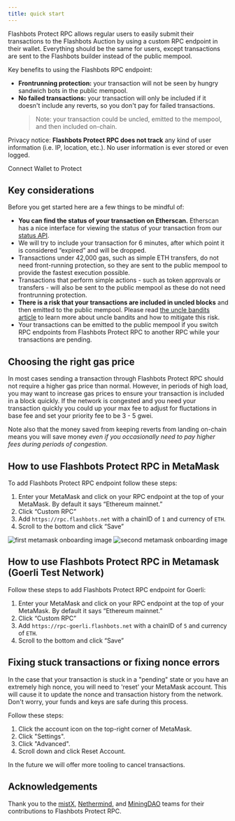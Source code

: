 ```yaml
---
title: quick start
---
```



Flashbots Protect RPC allows regular users to easily submit their transactions to the Flashbots Auction by using a custom RPC endpoint in their wallet. Everything should be the same for users, except transactions are sent to the Flashbots builder instead of the public mempool.

Key benefits to using the Flashbots RPC endpoint:

- **Frontrunning protection:** your transaction will not be seen by hungry sandwich bots in the public mempool.
- **No failed transactions:** your transaction will only be included if it doesn't include any reverts, so you don't pay for failed transactions.
    > Note: your transaction could be uncled, emitted to the mempool, and then included on-chain.

Privacy notice: **Flashbots Protect RPC does not track** any kind of user information (i.e. IP, location, etc.). No user information is ever stored or even logged.

<ProtectButton>Connect Wallet to Protect</ProtectButton>

## Key considerations

Before you get started here are a few things to be mindful of:

- **You can find the status of your transaction on Etherscan.** Etherscan has a nice interface for viewing the status of your transaction from our [status API](/flashbots-protect/rpc/status-api).
- We will try to include your transaction for 6 minutes, after which point it is considered “expired” and will be dropped.
- Transactions under 42,000 gas, such as simple ETH transfers, do not need front-running protection, so they are sent to the public mempool to provide the fastest execution possible.
- Transactions that perform simple actions - such as token approvals or transfers - will also be sent to the public mempool as these do not need frontrunning protection.
- **There is a risk that your transactions are included in uncled blocks** and then emitted to the public mempool. Please read [the uncle bandits article](/flashbots-protect/rpc/uncle-bandits) to learn more about uncle bandits and how to mitigate this risk.
- Your transactions can be emitted to the public mempool if you switch RPC endpoints from Flashbots Protect RPC to another RPC while your transactions are pending.

## Choosing the right gas price

In most cases sending a transaction through Flashbots Protect RPC should not require a higher gas price than normal. However, in periods of high load, you may want to increase gas prices to ensure your transaction is included in a block quickly. If the network is congested and you need your transaction quickly you could up your max fee to adjust for fluctations in base fee and set your priority fee to be 3 - 5 gwei.

Note also that the money saved from keeping reverts from landing on-chain means you will save money *even if you occasionally need to pay higher fees during periods of congestion*.

## How to use Flashbots Protect RPC in MetaMask

To add Flashbots Protect RPC endpoint follow these steps:

1. Enter your MetaMask and click on your RPC endpoint at the top of your MetaMask. By default it says “Ethereum mainnet.”
2. Click “Custom RPC”
3. Add `https://rpc.flashbots.net` with a chainID of `1` and currency of `ETH`.
4. Scroll to the bottom and click “Save”

![first metamask onboarding image](/img/flashbotsRPC-metamask1.png)
![second metamask onboarding image](/img/flashbotsRPC-metamask2.png)

## How to use Flashbots Protect RPC in Metamask (Goerli Test Network)

Follow these steps to add Flashbots Protect RPC endpoint for Goerli:

1. Enter your MetaMask and click on your RPC endpoint at the top of your MetaMask. By default it says “Ethereum mainnet.”
2. Click “Custom RPC”
3. Add `https://rpc-goerli.flashbots.net` with a chainID of `5` and currency of `ETH`.
4. Scroll to the bottom and click “Save”

## Fixing stuck transactions or fixing nonce errors

In the case that your transaction is stuck in a "pending" state or you have an extremely high nonce, you will need to 'reset' your MetaMask account. This will cause it to update the nonce and transaction history from the network. Don't worry, your funds and keys are safe during this process.

Follow these steps:

1. Click the account icon on the top-right corner of MetaMask.
2. Click "Settings".
3. Click "Advanced".
4. Scroll down and click Reset Account.

In the future we will offer more tooling to cancel transactions.

## Acknowledgements

Thank you to the [mistX](https://mistx.io/), [Nethermind](https://nethermind.io/), and [MiningDAO](https://miningdao.io/) teams for their contributions to Flashbots Protect RPC.
